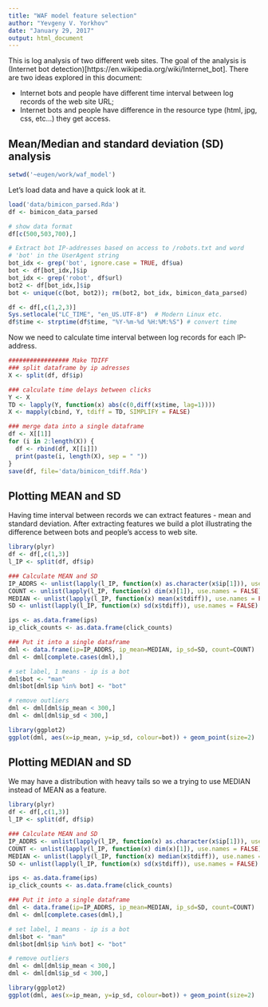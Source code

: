 ```yaml
---
title: "WAF model feature selection"
author: "Yevgeny V. Yorkhov"
date: "January 29, 2017"
output: html_document
---
```


This is log analysis of two different web sites. The goal of the analysis is (Internet bot detection)[https://en.wikipedia.org/wiki/Internet_bot]. There are two ideas explored in this document:

- Internet bots and people have different time interval between log records of the web site URL;
- Internet bots and people have difference in the resource type (html, jpg, css, etc...) they get access.

## Mean/Median and standard deviation (SD) analysis
```r
setwd('~eugen/work/waf_model')
```

Let's load data and have a quick look at it.
```r
load('data/bimicon_parsed.Rda')
df <- bimicon_data_parsed

# show data format
df[c(500,503,700),]

# Extract bot IP-addresses based on access to /robots.txt and word 
# 'bot' in the UserAgent string
bot_idx <- grep('bot', ignore.case = TRUE, df$ua)
bot <- df[bot_idx,]$ip
bot_idx <- grep('robot', df$url)
bot2 <- df[bot_idx,]$ip
bot <- unique(c(bot, bot2)); rm(bot2, bot_idx, bimicon_data_parsed)

df <- df[,c(1,2,3)]
Sys.setlocale("LC_TIME", "en_US.UTF-8")  # Modern Linux etc.
df$time <- strptime(df$time, "%Y-%m-%d %H:%M:%S") # convert time

```

Now we need to calculate time interval between log records for each IP-address.

```r
################# Make TDIFF
### split dataframe by ip adresses
X <- split(df, df$ip)

### calculate time delays between clicks
Y <- X
TD <- lapply(Y, function(x) abs(c(0,diff(x$time, lag=1))))
X <- mapply(cbind, Y, tdiff = TD, SIMPLIFY = FALSE)

### merge data into a single dataframe
df <- X[[1]]
for (i in 2:length(X)) {
  df <- rbind(df, X[[i]])
  print(paste(i, length(X), sep = " "))
}
save(df, file='data/bimicon_tdiff.Rda')
```

## Plotting MEAN and SD
Having time interval between records we can extract features - mean and standard deviation. After extracting features we build a plot illustrating the difference between bots and people's access to web site.

```r
library(plyr)
df <- df[,c(1,3)]
l_IP <- split(df, df$ip)

### Calculate MEAN and SD
IP_ADDRS <- unlist(lapply(l_IP, function(x) as.character(x$ip[1])), use.names = FALSE)
COUNT <- unlist(lapply(l_IP, function(x) dim(x)[1]), use.names = FALSE)
MEDIAN <- unlist(lapply(l_IP, function(x) mean(x$tdiff)), use.names = FALSE)
SD <- unlist(lapply(l_IP, function(x) sd(x$tdiff)), use.names = FALSE)

ips <- as.data.frame(ips)
ip_click_counts <- as.data.frame(click_counts)

### Put it into a single dataframe
dml <- data.frame(ip=IP_ADDRS, ip_mean=MEDIAN, ip_sd=SD, count=COUNT)
dml <- dml[complete.cases(dml),]

# set label, 1 means - ip is a bot
dml$bot <- "man"
dml$bot[dml$ip %in% bot] <- "bot"

# remove outliers
dml <- dml[dml$ip_mean < 300,]
dml <- dml[dml$ip_sd < 300,]

library(ggplot2)
ggplot(dml, aes(x=ip_mean, y=ip_sd, colour=bot)) + geom_point(size=2)

```

## Plotting MEDIAN and SD
We may have a distribution with heavy tails so we a trying to use MEDIAN instead of MEAN as a feature.

```r
library(plyr)
df <- df[,c(1,3)]
l_IP <- split(df, df$ip)

### Calculate MEAN and SD
IP_ADDRS <- unlist(lapply(l_IP, function(x) as.character(x$ip[1])), use.names = FALSE)
COUNT <- unlist(lapply(l_IP, function(x) dim(x)[1]), use.names = FALSE)
MEDIAN <- unlist(lapply(l_IP, function(x) median(x$tdiff)), use.names = FALSE)
SD <- unlist(lapply(l_IP, function(x) sd(x$tdiff)), use.names = FALSE)

ips <- as.data.frame(ips)
ip_click_counts <- as.data.frame(click_counts)

### Put it into a single dataframe
dml <- data.frame(ip=IP_ADDRS, ip_mean=MEDIAN, ip_sd=SD, count=COUNT)
dml <- dml[complete.cases(dml),]

# set label, 1 means - ip is a bot
dml$bot <- "man"
dml$bot[dml$ip %in% bot] <- "bot"

# remove outliers
dml <- dml[dml$ip_mean < 300,]
dml <- dml[dml$ip_sd < 300,]

library(ggplot2)
ggplot(dml, aes(x=ip_mean, y=ip_sd, colour=bot)) + geom_point(size=2)
```

